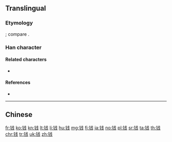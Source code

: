 {{character info/new}}
{{also|qian|銭|錢}}
==Translingual==
{{Han simplified forms|錢|銭|钱}}

===Etymology===
{{Han simp|錢|f=釒|t=钅|f2=戔|t2=戋}}; compare {{m|mul|残}}.

===Han character===
{{Han char|rn=167|rad=钅|as=05|sn=10|four=|canj=CIJ|ids=⿰钅戋}}

====Related characters====
* {{l|mul|残}}

====References====
* {{Han ref|kx=1328.061|hdz=64182.020|uh=94B1|ud=38065}}

----

==Chinese==
{{zh-see|錢}}

[[fr:钱]]
[[ko:钱]]
[[kn:钱]]
[[lt:钱]]
[[li:钱]]
[[hu:钱]]
[[mg:钱]]
[[fj:钱]]
[[ja:钱]]
[[no:钱]]
[[pl:钱]]
[[sr:钱]]
[[ta:钱]]
[[th:钱]]
[[chr:钱]]
[[tr:钱]]
[[uk:钱]]
[[zh:钱]]